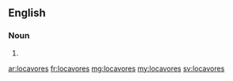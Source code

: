 ==English==

===Noun===
{{head|en|plural}}

# {{plural of|locavore|lang=en}}

[[ar:locavores]]
[[fr:locavores]]
[[mg:locavores]]
[[my:locavores]]
[[sv:locavores]]